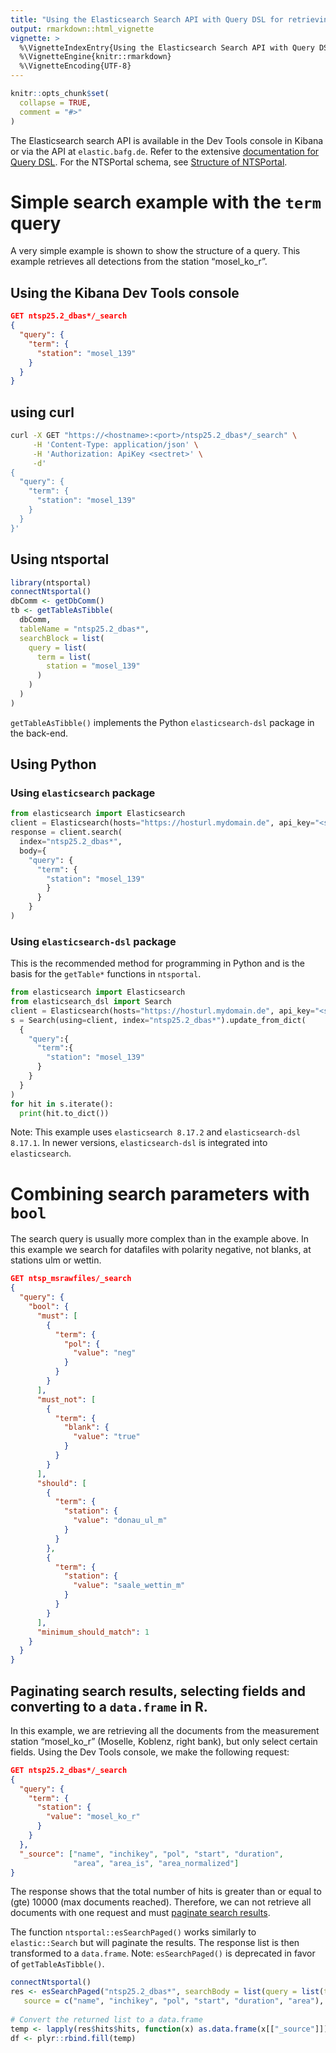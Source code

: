 ```yaml
---
title: "Using the Elasticsearch Search API with Query DSL for retrieving documents"
output: rmarkdown::html_vignette
vignette: >
  %\VignetteIndexEntry{Using the Elasticsearch Search API with Query DSL for retrieving documents}
  %\VignetteEngine{knitr::rmarkdown}
  %\VignetteEncoding{UTF-8}
---
```


```r
knitr::opts_chunk$set(
  collapse = TRUE,
  comment = "#>"
)
```

The Elasticsearch search API is available in the Dev Tools console in Kibana or via the API at `elastic.bafg.de`.  Refer to the extensive [documentation for Query DSL](https://www.elastic.co/docs/explore-analyze/query-filter/languages/querydsl). For the NTSPortal schema, see [Structure of NTSPortal](Structure-of-NTSPortal).

# Simple search example with the `term` query
A very simple example is shown to show the structure of a query. This example retrieves all detections from the station "mosel_ko_r".

## Using the Kibana Dev Tools console

```json
GET ntsp25.2_dbas*/_search
{
  "query": {
    "term": {
      "station": "mosel_139"
    }
  }
}
```
## using curl

```bash
curl -X GET "https://<hostname>:<port>/ntsp25.2_dbas*/_search" \
     -H 'Content-Type: application/json' \
     -H 'Authorization: ApiKey <sectret>' \
     -d'
{
  "query": {
    "term": {
      "station": "mosel_139"
    }
  }
}'
```

## Using ntsportal

```r
library(ntsportal)
connectNtsportal()
dbComm <- getDbComm()
tb <- getTableAsTibble(
  dbComm, 
  tableName = "ntsp25.2_dbas*", 
  searchBlock = list(
    query = list(
      term = list(
        station = "mosel_139"
      )
    )
  )
)
```

`getTableAsTibble()` implements the Python `elasticsearch-dsl` package in the back-end.

## Using Python 

### Using `elasticsearch` package

```python
from elasticsearch import Elasticsearch
client = Elasticsearch(hosts="https://hosturl.mydomain.de", api_key="<secret>")
response = client.search(
  index="ntsp25.2_dbas*", 
  body={
    "query": {
      "term": {
        "station": "mosel_139"
        }
      }
    }
)
```

### Using `elasticsearch-dsl` package

This is the recommended method for programming in Python and is the basis for the `getTable*` functions in `ntsportal`.

```python
from elasticsearch import Elasticsearch
from elasticsearch_dsl import Search
client = Elasticsearch(hosts="https://hosturl.mydomain.de", api_key="<secret>")
s = Search(using=client, index="ntsp25.2_dbas*").update_from_dict(
  {
    "query":{
      "term":{
        "station": "mosel_139"
      }
    }
  }
)
for hit in s.iterate():
  print(hit.to_dict())
```

Note: This example uses `elasticsearch 8.17.2` and `elasticsearch-dsl 8.17.1`. In newer versions, `elasticsearch-dsl` is integrated into `elasticsearch`. 

# Combining search parameters with `bool`

The search query is usually more complex than in the example above. In this example we search for datafiles with polarity negative, not blanks, at stations ulm or wettin.

```json
GET ntsp_msrawfiles/_search
{
  "query": {
    "bool": {
      "must": [
        {
          "term": {
            "pol": {
              "value": "neg"
            }
          }
        }
      ],
      "must_not": [
        {
          "term": {
            "blank": {
              "value": "true"
            }
          }
        }
      ],
      "should": [
        {
          "term": {
            "station": {
              "value": "donau_ul_m"
            }
          }
        },
        {
          "term": {
            "station": {
              "value": "saale_wettin_m"
            }
          }
        }
      ], 
      "minimum_should_match": 1
    }
  }
}
```

## Paginating search results, selecting fields and converting to a `data.frame` in R.

In this example, we are retrieving all the documents from the measurement station "mosel_ko_r" (Moselle, Koblenz, right bank), but only select certain fields. Using the Dev Tools console, we make the following request:

```json
GET ntsp25.2_dbas*/_search
{
  "query": {
    "term": {
      "station": {
        "value": "mosel_ko_r"
      }
    }
  },
  "_source": ["name", "inchikey", "pol", "start", "duration", 
              "area", "area_is", "area_normalized"]
}
```

The response shows that the total number of hits is greater than or equal to (gte) 10000 (max documents reached). Therefore, we can not retrieve all documents with one request and must [paginate search results](https://www.elastic.co/docs/reference/elasticsearch/rest-apis/paginate-search-results).

The function `ntsportal::esSearchPaged()` works similarly to `elastic::Search` but will paginate the results. The response list is then transformed to a `data.frame`. Note: `esSearchPaged()` is deprecated in favor of `getTableAsTibble()`.

```r
connectNtsportal()
res <- esSearchPaged("ntsp25.2_dbas*", searchBody = list(query = list(term = list(station = "mosel_ko_r"))), 
   source = c("name", "inchikey", "pol", "start", "duration", "area"), sort = "mz")
 
# Convert the returned list to a data.frame
temp <- lapply(res$hits$hits, function(x) as.data.frame(x[["_source"]]))
df <- plyr::rbind.fill(temp)
```
